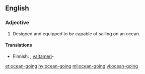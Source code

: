 ==English==

===Adjective===
{{en-adj|-}}

# {{label|en|nautical}} Designed and equipped to be capable of sailing on an ocean.

====Translations====
{{trans-top|capable of sailing on the ocean}}
* Finnish: {{t|fi|valtamerikelpoinen}}, [[valtameri]]-
{{trans-mid}}
{{trans-bottom}}

[[et:ocean-going]]
[[hy:ocean-going]]
[[ml:ocean-going]]
[[vi:ocean-going]]